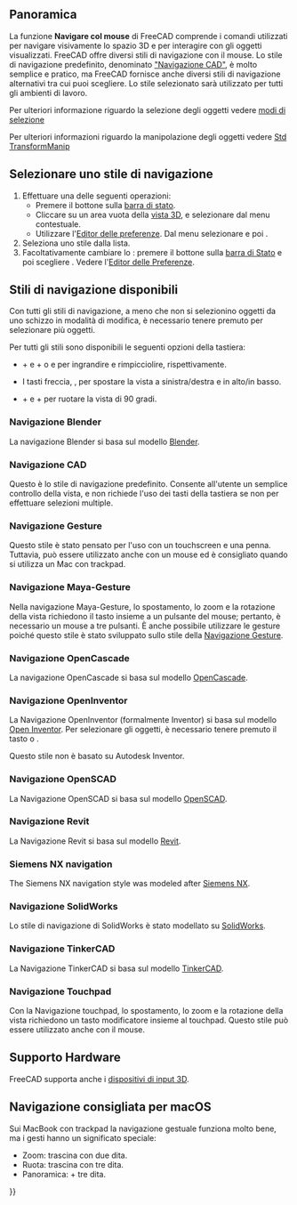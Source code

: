 <languages/>

{{docnav/it
|[[Getting_started/it|Per iniziare]]
|[[Selection_methods/it|Metodi di selezione]]
}}

{{TOCright}}

<span id="Overview"></span>
==Panoramica==

La funzione '''Navigare col mouse''' di FreeCAD comprende i comandi utilizzati per navigare visivamente lo spazio 3D e per interagire con gli oggetti visualizzati. FreeCAD offre diversi stili di navigazione con il mouse. Lo stile di navigazione predefinito, denominato [[#Navigazione_CAD|"Navigazione CAD​​"]], è molto semplice e pratico, ma FreeCAD fornisce anche diversi stili di navigazione alternativi tra cui puoi scegliere. Lo stile selezionato sarà utilizzato per tutti gli ambienti di lavoro.

Per ulteriori informazione riguardo la selezione degli oggetti vedere [[Selection_methods/it|modi di selezione]]

Per ulteriori informazioni riguardo la manipolazione degli oggetti vedere [[Std_TransformManip/it|Std TransformManip]]

<span id="Selecting_a_navigation_style"></span>
== Selezionare uno stile di navigazione ==

#Effettuare una delle seguenti operazioni:
#* Premere il bottone {{Button|[[File:NavigationCAD_dark.svg|16px]]}} sulla [[Status_bar/it|barra di stato]].
#* Cliccare su un area vuota della [[3D_view/it|vista 3D]], e selezionare {{MenuCommand|Stile di navigazione}} dal menu contestuale.
#* Utilizzare l'[[Preferences_Editor/it#Navigation|Editor delle preferenze]]. Dal menu selezionare {{MenuCommand|Modifica → Preferenze}} e poi {{MenuCommand|Visualizzazione → Navigazione → Navigazione 3D}}.
# Seleziona uno stile dalla lista.
# Facoltativamente cambiare lo {{MenuCommand|Stile Orbita}}: premere il bottone {{Button|[[File:NavigationCAD_dark.svg|16px]]}} sulla [[Status_bar/it|barra di Stato]] e poi scegliere {{MenuCommand|Impostazioni → Stile Orbita}}. Vedere l'[[Preferences_Editor/it#Navigazione|Editor delle Preferenze]].

<span id="Available_navigation_styles"></span>
== Stili di navigazione disponibili ==

Con tutti gli stili di navigazione, a meno che non si selezionino oggetti da uno schizzo in modalità di modifica, è necessario tenere premuto {{KEY|Ctrl}} per selezionare più oggetti.

Per tutti gli stili sono disponibili le seguenti opzioni della tastiera:

* {{KEY|Ctrl}} + {{ASCII|43}} e {{KEY|Ctrl}} + {{ASCII|22}} o {{KEY|PgUp}} e {{KEY|PgDn}} per ingrandire e rimpicciolire, rispettivamente.
* I tasti freccia, {{ASCII|17}}{{ASCII|16}}{{ASCII|30}}{{ASCII|31}}, per spostare la vista a sinistra/destra e in alto/in basso.
* {{KEY|Shift}} + {{ASCII|17}} e {{KEY|Shift}} + {{ASCII|16}} per ruotare la vista di 90 gradi.

<span id="Blender_navigation"></span>
=== Navigazione Blender ===

La navigazione Blender si basa sul modello [https://www.blender.org Blender].

{{Blender Navigation
|Select_name=Selezione
|Zoom_name=Zoom
|Rotate_view_name=Rotazione vista
|Pan_name=Traslazione

|Shift={{KEY|Shift}}

|Select_text=Premere il pulsante sinistro del mouse sull'oggetto che si vuole selezionare.

|Zoom_text=Utilizzare la rotellina del mouse per ingrandire e rimpicciolire.

Clicking the middle mouse button re-centers the view on the location of the pointer.

|Rotate_view_text=Tenere premuto il pulsante centrale del mouse, quindi spostare il puntatore.

|Pan_text=Tenere premuto {{KEY|Shift}} e il pulsante centrale del mouse, quindi spostare il puntatore.

In alternativa, tenere premuti i pulsanti sinistro e destro del mouse, quindi spostare il puntatore.
}}

<span id="CAD_navigation"></span>
=== Navigazione CAD ===

Questo è lo stile di navigazione predefinito. Consente all'utente un semplice controllo della vista, e non richiede l'uso dei tasti della tastiera se non per effettuare selezioni multiple.

{{CAD Navigation
|Select_name=Selezione
|Zoom_name=Zoom
|Rotate_view_name=Rotazione vista<br>Primo metodo
|Rotate_view_alt_name=Rotazione vista<br>Metodo alternativo
|Pan_name=Traslazione

|Ctrl={{KEY|Ctrl}}
|Shift={{KEY|Shift}}

|Select_text=Premere il pulsante sinistro del mouse sull'oggetto che si vuole selezionare.

|Zoom_text=Utilizzare la rotellina del mouse per ingrandire e rimpicciolire.

<div class="mw-translate-fuzzy">
Facendo clic sul pulsante centrale del mouse si ricentra la vista sulla posizione del cursore.
</div>

|Rotate_view_text=Tenere premuto il pulsante centrale del mouse, quindi premere e tenere premuto il pulsante sinistro del mouse, quindi spostare il puntatore.

Se i pulsanti vengono rilasciati prima di interrompere il movimento del mouse, la vista continua a ruotare, se questa opzione è abilitata.

|Rotate_view_alt_text=Tenere premuto il pulsante centrale del mouse, quindi premere e tenere premuto il pulsante destro del mouse, quindi spostare il puntatore.

Con questo metodo il pulsante centrale del mouse può essere rilasciato dopo aver tenuto premuto il pulsante destro del mouse.

Gli utenti che utilizzano il mouse con la mano destra potrebbero trovare questo metodo più semplice rispetto al primo.

|Pan_text=Tenere premuto il pulsante centrale del mouse, quindi spostare il puntatore.

|Zoom_mode_text=Modalità Zoom: tenere premuti i tasti {{KEY|Ctrl}} e {{KEY|Shift}}, premere il pulsante destro del mouse una volta, quindi spostare il puntatore.

|Rotate_view_mode_text=Modalità di rotazione: tenere premuto il tasto {{KEY|Shift}}, premere il pulsante destro del mouse una volta, quindi spostare il puntatore.

|Pan_mode_text=Modalità Spostamento: tenere premuto il tasto {{KEY|Ctrl}}, premere una volta il pulsante destro del mouse, quindi spostare il puntatore.
}}

<span id="Gesture_navigation"></span>
=== Navigazione Gesture ===

Questo stile è stato pensato per l'uso con un touchscreen e una penna. Tuttavia, può essere utilizzato anche con un mouse ed è consigliato quando si utilizza un Mac con trackpad.

{{Gesture Navigation
|Select_name=Selezione
|Zoom_name=Zoom
|Rotate_view_name=Rotazione vista
|Pan_name=Traslazione
|Tilt_view_name=Inclinazione vista

|Select_text=Premere il pulsante sinistro del mouse sull'oggetto che si vuole selezionare.

|Zoom_text=Utilizzare la rotellina del mouse per ingrandire e rimpicciolire.

<div class="mw-translate-fuzzy">
Per impostare il punto di messa a fuoco della fotocamera per la rotazione, fare clic su un punto con il pulsante centrale del mouse. In alternativa, puntare il cursore su un punto e premere {{KEY|H}} sulla tastiera.
</div>

|Rotate_view_text=Tenere premuto il pulsante sinistro del mouse, quindi spostare il puntatore.
In [[Sketcher Workbench/it|Sketcher]] e in altre modalità di modifica, questo comportamento è disabilitato. Tenere premuto {{KEY|Alt}} mentre si preme il pulsante del mouse per accedere alla modalità di rotazione.

|Pan_text=Tenere premuto il pulsante destro del mouse, quindi spostare il puntatore.

|Tilt_view_text=Tenere premuti entrambi i pulsanti sinistro e destro del mouse, quindi spostare il puntatore lateralmente.

|Select_gesture_text=Toccare per selezionare.

|Zoom_gesture_text=Trascinare due dita (pizzicare) stringendo o allargando.

|Rotate_view_gesture_text=Trascinare con un dito per ruotare.

Tenere premuto {{KEY|Alt}} quando ci si trova in [[Sketcher Workbench/it|Sketcher]].

|Pan_gesture_text=Trascinare con due dita.

In alternativa, toccare e tenere premuto, quindi trascinare. Questo simula la traslazione con il tasto destro del mouse.

|Tilt_view_gesture_text=Ruotare la linea immaginaria formata dai due punti di contatto.

Questo metodo è disabilitato per impostazione predefinita. Per abilitarlo, andare in {{MenuCommand| Modifica → Preferenze → Visualizzazione → Navigazione}} e deselezionare la casella di controllo "Disabilita l'inclinazione touchscreen".
}}

<span id="Maya-Gesture_navigation"></span>
=== Navigazione Maya-Gesture ===

Nella navigazione Maya-Gesture, lo spostamento, lo zoom e la rotazione della vista richiedono il tasto {{KEY|Alt}} insieme a un pulsante del mouse; pertanto, è necessario un mouse a tre pulsanti. È anche possibile utilizzare le gesture poiché questo stile è stato sviluppato sullo stile della [[#Navigazione_Gesture|Navigazione Gesture]].

{{MayaGesture Navigation
|Select_name=Selezione
|Zoom_name=Zoom
|Rotate_view_name=Rotazione vista
|Pan_name=Traslazione
|Tilt_view_name=Inclinazione vista

|Alt={{KEY|Alt}}

|Select_text=Premere il pulsante sinistro del mouse sull'oggetto che si vuole selezionare.

|Zoom_text=Utilizzare la rotellina del mouse per ingrandire e rimpicciolire.

In alternativa, tenere premuto {{KEY|Alt}} e il pulsante destro del mouse, quindi spostare il puntatore.

Clicking the middle mouse button re-centers the view on the location of the pointer. Alternatively, aim the pointer and press {{KEY|H}} on the keyboard.

|Rotate_view_text=Tenere premuto {{KEY|Alt}} e il pulsante sinistro del mouse, quindi spostare il puntatore.

|Pan_text=Tenere premuto {{KEY|Alt}} e il pulsante centrale del mouse, quindi spostare il puntatore.

|Tilt_view_text=Tenere premuti {{KEY|Alt}} ed entrambi i pulsanti sinistro e destro del mouse, quindi spostare il puntatore lateralmente.
}}

<span id="OpenCascade_navigation"></span>
=== Navigazione OpenCascade ===

La navigazione OpenCascade si basa sul modello [https://www.opencascade.com/ OpenCascade].

{{OpenCascade Navigation
|Select_name=Selezione
|Zoom_name=Zoom
|Rotate_view_name=Rotazione vista
|Pan_name=Traslazione

|Ctrl={{KEY|Ctrl}}

|Select_text=Premere il pulsante sinistro del mouse sull'oggetto che si vuole selezionare.

|Zoom_text=Utilizzare la rotellina del mouse per ingrandire e rimpicciolire.

In alternativa, tenere premuto {{KEY|Ctrl}} e il tasto sinistro del mouse, quindi spostare il puntatore.

|Rotate_view_text=Tenere premuto il pulsante centrale del mouse, quindi premere e tenere premuto il pulsante destro del mouse, quindi spostare il puntatore.

In alternativa, tenere premuto {{KEY|Ctrl}} e il pulsante destro del mouse, quindi spostare il puntatore.

|Pan_text=Tenere premuto il pulsante centrale del mouse, quindi spostare il puntatore. È possibile tenere premuto {{KEY|Ctrl}}.
}}

<span id="OpenInventor_navigation"></span>
=== Navigazione OpenInventor ===

La Navigazione OpenInventor (formalmente Inventor) si basa sul modello [http://en.wikipedia.org/wiki/Open_Inventor Open Inventor]. Per selezionare gli oggetti, è necessario tenere premuto il tasto {{KEY|Shift}} o {{KEY|Ctrl}}.

Questo stile non è basato su Autodesk Inventor.

{{OpenInventor Navigation
|Select_name=Selezione
|Zoom_name=Zoom
|Rotate_view_name=Rotazione vista
|Pan_name=Traslazione

|Shift={{KEY|Shift}}

|Select_text=Tenere premuto {{KEY|Shift}}, quindi premere il pulsante sinistro del mouse sull'oggetto che si desidera selezionare.

Tenere invece premuto {{KEY|Ctrl}} per selezionare più oggetti.

|Zoom_text=Utilizzare la rotellina del mouse per ingrandire e rimpicciolire.

In alternativa, tenere premuto il pulsante centrale del mouse, quindi premere e tenere premuto il pulsante sinistro del mouse, quindi spostare il puntatore.

Clicking the middle mouse button re-centers the view on the location of the pointer.

|Rotate_view_text=Tenere premuto il pulsante sinistro del mouse, quindi spostare il puntatore.

|Pan_text=Tenere premuto il pulsante centrale del mouse, quindi spostare il puntatore.
}}

<span id="OpenSCAD_navigation"></span>
=== Navigazione OpenSCAD ===

La Navigazione OpenSCAD si basa sul modello [https://openscad.org/ OpenSCAD].

{{OpenSCAD_Navigation
|Select_name=Selezione
|Zoom_name=Zoom
|Rotate_view_name=Rotazione vista
|Pan_name=Traslazione

|Shift={{KEY|Shift}}

|Select_text=Premere il pulsante sinistro del mouse sull'oggetto che si vuole selezionare.

{{VersionMinus/it|0.21}} Tenere premuto {{KEY|Ctrl}} e {{KEY|Shift}} quando si preme il pulsante del mouse per trascinare un oggetto in uno schizzo in modalità di modifica.

|Zoom_text=Utilizzare la rotellina del mouse per ingrandire e rimpicciolire.

In alternativa, tenere premuto il pulsante centrale del mouse, quindi spostare il puntatore.

Oppure tenere premuto {{KEY|Shift}} e il pulsante destro del mouse, quindi spostare il puntatore.

|Rotate_view_text=Tenere premuto il pulsante sinistro del mouse, quindi spostare il puntatore.

In alternativa, e quando uno schizzo è in modalità di modifica, tenere premuto il pulsante centrale del mouse, quindi tenere premuto il pulsante destro del mouse, quindi spostare il puntatore.

|Pan_text=tenere premuto il pulsante destro del mouse, quindi spostare il puntatore.
}}

<span id="Revit_navigation"></span>
=== Navigazione Revit ===

La Navigazione Revit si basa sul modello [https://en.wikipedia.org/wiki/Autodesk_Revit Revit].

{{Revit Navigation
|Select_name=Selezione
|Zoom_name=Zoom
|Rotate_view_name=Rotazione vista
|Pan_name=Traslazione

|Shift={{KEY|Shift}}

|Select_text=Premere il pulsante sinistro del mouse sull'oggetto che si vuole selezionare.

|Zoom_text=Utilizzare la rotellina del mouse per ingrandire e rimpicciolire.

Clicking the middle mouse button re-centers the view on the location of the pointer.

|Rotate_view_text=Tenere premuto {{KEY|Shift}} e il pulsante centrale del mouse, quindi spostare il puntatore.

In alternativa, tenere premuto il pulsante centrale del mouse, quindi tenere premuto il pulsante destro del mouse, quindi spostare il puntatore.

|Pan_text=Tenere premuto il pulsante centrale del mouse, quindi spostare il puntatore.

In alternativa, tenere premuti entrambi i pulsanti sinistro e destro del mouse, quindi spostare il puntatore.
}}

=== Siemens NX navigation ===

{{Version|1.1}}

The Siemens NX navigation style was modeled after [https://en.wikipedia.org/wiki/Siemens_NX Siemens NX].

{{SiemensNX_Navigation
|Select_name=Select
|Zoom_name=Zoom
|Rotate_view_name=Rotate view
|Pan_name=Pan

|Shift={{KEY|Shift}}

|Select_text=Press the left mouse button over an object you want to select.

|Zoom_text=Use the mouse wheel to zoom in and out.

Alternatively, hold the middle mouse button, then press and hold the left mouse button, then move the pointer.

Clicking the middle mouse button re-centers the view on the location of the pointer.

|Rotate_view_text=Hold the middle mouse button, then move the pointer.

|Pan_text=Hold {{KEY|Shift}} and the middle mouse button, then move the pointer.

Alternatively, hold the middle mouse button, then press and hold the right mouse button, then move the pointer.
}}

<span id="SolidWorks_navigation"></span>
=== Navigazione SolidWorks ===

{{Version/it|1.1}}

Lo stile di navigazione di SolidWorks è stato modellato su [https://en.wikipedia.org/wiki/SolidWorks SolidWorks].

{{SolidWorks_Navigation
|Select_name=Selezione
|Zoom_name=Zoom
|Rotate_view_name=Rotazione vista
|Pan_name=Traslazione

|Ctrl={{KEY|Ctrl}}
|Shift={{KEY|Shift}}

|Select_text=Premere il pulsante sinistro del mouse sull'oggetto che si vuole selezionare.

|Zoom_text=Utilizzare la rotellina del mouse per ingrandire e rimpicciolire.

In alternativa, tenere premuto {{KEY|Shift}} e il pulsante centrale del mouse, quindi spostare il puntatore.

<div class="mw-translate-fuzzy">
Facendo clic sul pulsante centrale del mouse si ricentra la vista sulla posizione del cursore.
</div>

|Rotate_view_text=Tenere premuto il pulsante centrale del mouse, quindi spostare il puntatore.

|Pan_text=Tenere premuto {{KEY|Ctrl}} e il pulsante centrale del mouse, quindi spostare il puntatore.
}}

<span id="TinkerCAD_navigation"></span>
=== Navigazione TinkerCAD ===

La Navigazione TinkerCAD si basa sul modello [https://en.wikipedia.org/wiki/Tinkercad TinkerCAD].

{{TinkerCAD Navigation
|Select_name=Selezione
|Zoom_name=Zoom
|Rotate_view_name=Rotazione vista
|Pan_name=Traslazione

|Select_text=Premere il pulsante sinistro del mouse sull'oggetto che si vuole selezionare.

|Zoom_text=Utilizzare la rotellina del mouse per ingrandire e rimpicciolire.

|Rotate_view_text=Premere il pulsante destro del mouse, quindi spostare il puntatore.

|Pan_text=Tenere premuto il pulsante centrale del mouse, quindi spostare il puntatore.
}}

<span id="Touchpad_navigation"></span>
=== Navigazione Touchpad ===

Con la Navigazione touchpad, lo spostamento, lo zoom e la rotazione della vista richiedono un tasto modificatore insieme al touchpad. Questo stile può essere utilizzato anche con il mouse.

{{Touchpad Navigation
|Select_name=Selezione
|Zoom_name=Zoom
|Rotate_view_name=Rotazione vista
|Pan_name=Traslazione

|Ctrl={{KEY|Ctrl}}
|Shift={{KEY|Shift}}
|Alt={{KEY|Alt}}

|Select_text=Premere il pulsante sinistro del mouse sull'oggetto che si vuole selezionare.

|Zoom_text=tenere premuto {{KEY|Ctrl}} e {{KEY|Shift}}, quindi spostare il puntatore.

|Rotate_view_text=Tenere premuto {{KEY|Alt}}, quindi spostare il puntatore.

In alternativa, tenere premuto {{KEY|Shift}} e il pulsante sinistro, quindi spostare il puntatore.

|Pan_text=Tenere premuto {{KEY|Shift}}, quindi spostare il puntatore.
}}

<span id="Hardware_support"></span>
== Supporto Hardware ==

FreeCAD supporta anche i [[3D_input_devices/it|dispositivi di input 3D]].

<span id="Recommended_navigation_for_macOS"></span>
== Navigazione consigliata per macOS ==

Sui MacBook con trackpad la navigazione gestuale funziona molto bene, ma i gesti hanno un significato speciale:
* Zoom: trascina con due dita.
* Ruota: trascina con tre dita.
* Panoramica: {{KEY|Ctrl}} + tre dita.


{{docnav/it
|[[Getting started/it|Per iniziare]]
|[[Selection_methods/it|Metodi di selezione]]
}}

{{Userdocnavi{{#translation:}}}}